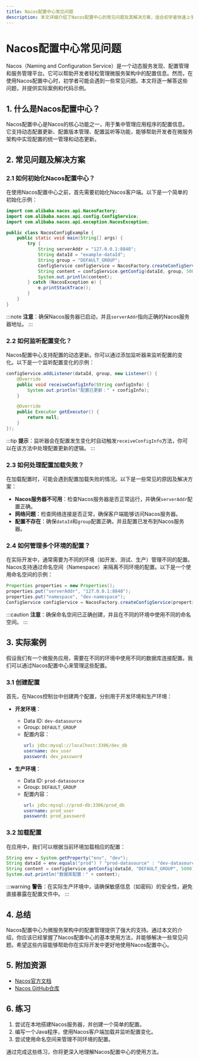 ```yaml
---
title: Nacos配置中心常见问题
description: 本文详细介绍了Nacos配置中心的常见问题及其解决方案，适合初学者快速上手并解决实际开发中的配置管理问题。
---
```


# Nacos配置中心常见问题

Nacos（Naming and Configuration Service）是一个动态服务发现、配置管理和服务管理平台。它可以帮助开发者轻松管理微服务架构中的配置信息。然而，在使用Nacos配置中心时，初学者可能会遇到一些常见问题。本文将逐一解答这些问题，并提供实际案例和代码示例。

## 1. 什么是Nacos配置中心？

Nacos配置中心是Nacos的核心功能之一，用于集中管理应用程序的配置信息。它支持动态配置更新、配置版本管理、配置监听等功能，能够帮助开发者在微服务架构中实现配置的统一管理和动态更新。

## 2. 常见问题及解决方案

### 2.1 如何初始化Nacos配置中心？

在使用Nacos配置中心之前，首先需要初始化Nacos客户端。以下是一个简单的初始化示例：

```java
import com.alibaba.nacos.api.NacosFactory;
import com.alibaba.nacos.api.config.ConfigService;
import com.alibaba.nacos.api.exception.NacosException;

public class NacosConfigExample {
    public static void main(String[] args) {
        try {
            String serverAddr = "127.0.0.1:8848";
            String dataId = "example-dataId";
            String group = "DEFAULT_GROUP";
            ConfigService configService = NacosFactory.createConfigService(serverAddr);
            String content = configService.getConfig(dataId, group, 5000);
            System.out.println(content);
        } catch (NacosException e) {
            e.printStackTrace();
        }
    }
}
```

:::note
**注意**：确保Nacos服务器已启动，并且`serverAddr`指向正确的Nacos服务器地址。
:::

### 2.2 如何监听配置变化？

Nacos配置中心支持配置的动态更新。你可以通过添加监听器来监听配置的变化。以下是一个监听配置变化的示例：

```java
configService.addListener(dataId, group, new Listener() {
    @Override
    public void receiveConfigInfo(String configInfo) {
        System.out.println("配置已更新：" + configInfo);
    }

    @Override
    public Executor getExecutor() {
        return null;
    }
});
```

:::tip
**提示**：监听器会在配置发生变化时自动触发`receiveConfigInfo`方法，你可以在该方法中处理配置更新的逻辑。
:::

### 2.3 如何处理配置加载失败？

在加载配置时，可能会遇到配置加载失败的情况。以下是一些常见的原因及解决方案：

- **Nacos服务器不可用**：检查Nacos服务器是否正常运行，并确保`serverAddr`配置正确。
- **网络问题**：检查网络连接是否正常，确保客户端能够访问Nacos服务器。
- **配置不存在**：确保`dataId`和`group`配置正确，并且配置已发布到Nacos服务器。

### 2.4 如何管理多个环境的配置？

在实际开发中，通常需要为不同的环境（如开发、测试、生产）管理不同的配置。Nacos支持通过命名空间（Namespace）来隔离不同环境的配置。以下是一个使用命名空间的示例：

```java
Properties properties = new Properties();
properties.put("serverAddr", "127.0.0.1:8848");
properties.put("namespace", "dev-namespace");
ConfigService configService = NacosFactory.createConfigService(properties);
```

:::caution
**注意**：确保命名空间已正确创建，并且在不同的环境中使用不同的命名空间。
:::

## 3. 实际案例

假设我们有一个微服务应用，需要在不同的环境中使用不同的数据库连接配置。我们可以通过Nacos配置中心来管理这些配置。

### 3.1 创建配置

首先，在Nacos控制台中创建两个配置，分别用于开发环境和生产环境：

- **开发环境**：
  - Data ID: `dev-datasource`
  - Group: `DEFAULT_GROUP`
  - 配置内容：
    ```yaml
    url: jdbc:mysql://localhost:3306/dev_db
    username: dev_user
    password: dev_password
    ```

- **生产环境**：
  - Data ID: `prod-datasource`
  - Group: `DEFAULT_GROUP`
  - 配置内容：
    ```yaml
    url: jdbc:mysql://prod-db:3306/prod_db
    username: prod_user
    password: prod_password
    ```

### 3.2 加载配置

在应用中，我们可以根据当前环境加载相应的配置：

```java
String env = System.getProperty("env", "dev");
String dataId = env.equals("prod") ? "prod-datasource" : "dev-datasource";
String content = configService.getConfig(dataId, "DEFAULT_GROUP", 5000);
System.out.println("数据库配置：" + content);
```

:::warning
**警告**：在实际生产环境中，请确保敏感信息（如密码）的安全性，避免直接暴露在配置文件中。
:::

## 4. 总结

Nacos配置中心为微服务架构中的配置管理提供了强大的支持。通过本文的介绍，你应该已经掌握了Nacos配置中心的基本使用方法，并能够解决一些常见问题。希望这些内容能够帮助你在实际开发中更好地使用Nacos配置中心。

## 5. 附加资源

- [Nacos官方文档](https://nacos.io/zh-cn/docs/what-is-nacos.html)
- [Nacos GitHub仓库](https://github.com/alibaba/nacos)

## 6. 练习

1. 尝试在本地搭建Nacos服务器，并创建一个简单的配置。
2. 编写一个Java程序，使用Nacos客户端加载并监听配置变化。
3. 尝试使用命名空间来管理不同环境的配置。

通过完成这些练习，你将更深入地理解Nacos配置中心的使用方法。